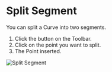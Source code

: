 
# Split Segment

<Reference shortcut="" command="split-segment" button="Toolbar" />

You can split a Curve into two segments.

1. Click the button <ButtonIcon type="button-split-segment" /> on the Toolbar.
2. Click on the point you want to split.
3. The Point inserted.

![Split Segment](/img/split-segment.gif)








